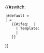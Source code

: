 {{#switch: {{NAMESPACE: {{{1}}} }}
 |#default = {{FULLPAGENAME: {{{1}}} }}
 |{{ns:0}} = 
    {{#ifeq: {{NAMESPACE: {{{1}}} }} | {{NAMESPACE: Template{{{1}}} }}
      | Template:{{{1}}}
      | {{PAGENAME: {{{1}}} }}
    }}
}}<noinclude>
{{documentation}}
</noinclude>